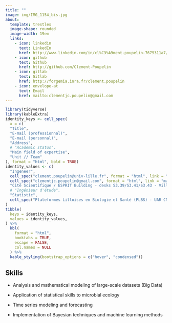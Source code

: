```yaml
---
title: ""
image: img/IMG_1154_bis.jpg
about:
  template: trestles
  image-shape: rounded
  image-width: 19em
  links:
    - icon: linkedin
      text: LinkedIn
      href: http://www.linkedin.com/in/cl%C3%A9ment-poupelin-7675311a7/
    - icon: github
      text: Github
      href: http://github.com/Clement-Poupelin
    - icon: gitlab
      text: Gitlab
      href: http://forgemia.inra.fr/clement.poupelin
    - icon: envelope-at
      text: Email
      href: mailto:clementjc.poupelin@gmail.com
---
```


<!-- My name is Clément, and I am an engineer in public research. I specialize in statistics in all its forms, from data analysis to advanced modeling. Currently, my work focuses primarily on research topics in the field of healthcare, where I apply statistical methodologies to support scientific discoveries and public health initiatives. -->



```r
library(tidyverse)
library(kableExtra)
identity_keys <- cell_spec(
  x = c(
  "Title", 
  "E-mail (professionnal)", 
  "E-mail (personnal)", 
  "Address", 
  # "Academic status", 
  "Main field of expertise",
  "Unit // Team"
), format = "html", bold = TRUE)
identity_values <- c(
  "Ingeneer", 
  cell_spec("clement.poupelin@univ-lille.fr", format = "html", link = "mailto:clement.poupelin@univ-lille.fr"), 
  cell_spec("clementjc.poupelin@gmail.com", format = "html", link = "mailto:clementjc.poupelin@gmail.com"), 
  "Cité Scientifique / ESPRIT Building - desks S3.39/S3.41/S3.43 - Villeneuve d'Ascq, France<br>Campus Santé / Plateformes-Cancer Building - Lille, France<br>Campus Pasteur Lille / Calmette Building 4th floor - Lille, France", 
  # "Ingénieur d'étude", 
  "Statistic",
  cell_spec("Plateformes Lilloises en Biologie et Santé (PLBS) - UAR CNRS 2014 - US Inserm 41 // Plateforme Bilille Bioinformatique et Biostatistique de Lille", format = "html", link = "https://bilille.univ-lille.fr/")
)
tibble(
  keys = identity_keys, 
  values = identity_values, 
) %>% 
  kbl(
    format = "html", 
    booktabs = TRUE, 
    escape = FALSE, 
    col.names = NULL
  ) %>% 
  kable_styling(bootstrap_options = c("hover", "condensed"))
```


## Skills

- Analysis and mathematical modeling of large-scale datasets (Big Data)

- Application of statistical skills to microbial ecology

<!-- - Research on microbiome network inference methods -->

- Time series modeling and forecasting

- Implementation of Bayesian techniques and machine learning methods

<!-- - Use of statistical methods for meta-analyses -->


<!-- ## Course -->

<!-- After earning a Scientific Baccalaureate (BAC S SVT) with a Mathematics specialization, I pursued a [Bachelor's degree in Mathematics at Nantes University](https://sciences-techniques.univ-nantes.fr/formations/licences-generales/licence-de-mathematiques), followed by a [Master's in Statistical Engineering](https://www.math.sciences.univ-nantes.fr/master-IS), which I obtained with honors (mention bien).  -->

<!-- My interest in research grew through my final-year internship, leading to my first position as engineer at the [UR 1404 Applied Mathematics and Computer Science from Genome to Environment (MaIAGE)](https://maiage.inrae.fr/) unit of INRAE, located in Jouy-en-Josas within the Paris-Saclay research cluster. \ -->
<!-- I was thus able to participate in a pilot project ([open16s project](https://maiage.inrae.fr/node/2887)) promoting open science via the meta-analysis of public datasets of different ecosystems in line with the food chain. My participation focused mainly on the analysis of 16S metagenomic data ranging from cleaning, improvement and descriptive analysis to diversity analysis and inference of microbial networks (more information about my work is available in the dedicated [project page](/Open16S.qmd)). -->

<!-- I then joined the [Bilille platform](https://bilille.univ-lille.fr/) (Bioinformatics, biostatistics and bioanalysis) within the [UAR 2014 - US 41 PLBS](https://ums-plbs.univ-lille.fr/) unit at the University of Lille, working under an RHU-funded research program focused on neurodegenerative diseases. My primary objective is to identify biomarkers for amyotrophic lateral sclerosis (ALS). -->